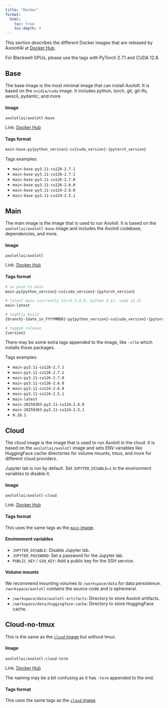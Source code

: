 ```yaml
---
title: "Docker"
format:
  html:
    toc: true
    toc-depth: 4
---
```


This section describes the different Docker images that are released by AxolotlAI at [Docker Hub](https://hub.docker.com/u/axolotlai).

::: {.callout-important}
For Blackwell GPUs, please use the tags with PyTorch 2.7.1 and CUDA 12.8.
:::

## Base

The base image is the most minimal image that can install Axolotl. It is based on the `nvidia/cuda` image. It includes python, torch, git, git-lfs, awscli, pydantic, and more.

#### Image

```
axolotlai/axolotl-base
```

Link: [Docker Hub](https://hub.docker.com/r/axolotlai/axolotl-base)

#### Tags format

```bash
main-base-py{python_version}-cu{cuda_version}-{pytorch_version}
```

Tags examples:

- `main-base-py3.11-cu128-2.7.1`
- `main-base-py3.11-cu126-2.7.1`
- `main-base-py3.11-cu126-2.7.0`
- `main-base-py3.11-cu126-2.6.0`
- `main-base-py3.11-cu124-2.6.0`
- `main-base-py3.11-cu124-2.5.1`

## Main

The main image is the image that is used to run Axolotl. It is based on the `axolotlai/axolotl-base` image and includes the Axolotl codebase, dependencies, and more.

#### Image

```
axolotlai/axolotl
```

Link: [Docker Hub](https://hub.docker.com/r/axolotlai/axolotl)

#### Tags format {#sec-main-tags}

```bash
# on push to main
main-py{python_version}-cu{cuda_version}-{pytorch_version}

# latest main (currently torch 2.6.0, python 3.11, cuda 12.4)
main-latest

# nightly build
{branch}-{date_in_YYYYMMDD}-py{python_version}-cu{cuda_version}-{pytorch_version}

# tagged release
{version}
```

:::{.callout-tip}

There may be some extra tags appended to the image, like `-vllm` which installs those packages.

:::

Tags examples:

- `main-py3.11-cu128-2.7.1`
- `main-py3.11-cu126-2.7.1`
- `main-py3.11-cu126-2.7.0`
- `main-py3.11-cu126-2.6.0`
- `main-py3.11-cu124-2.6.0`
- `main-py3.11-cu124-2.5.1`
- `main-latest`
- `main-20250303-py3.11-cu124-2.6.0`
- `main-20250303-py3.11-cu124-2.5.1`
- `0.10.1`

## Cloud

The cloud image is the image that is used to run Axolotl in the cloud. It is based on the `axolotlai/axolotl` image and sets ENV variables like HuggingFace cache directories for volume mounts, tmux, and more for different cloud providers.

:::{.callout-tip}

Jupyter lab is run by default. Set `JUPYTER_DISABLE=1` in the environment variables to disable it.

:::

#### Image

```
axolotlai/axolotl-cloud
```

Link: [Docker Hub](https://hub.docker.com/r/axolotlai/axolotl-cloud)

#### Tags format

This uses the same tags as the [`main` image](#sec-main-tags).

#### Environment variables

- `JUPYTER_DISABLE`: Disable Jupyter lab.
- `JUPYTER_PASSWORD`: Set a password for the Jupyter lab.
- `PUBLIC_KEY` / `SSH_KEY`: Add a public key for the SSH service.

#### Volume mounts

:::{.callout-tip}

We recommend mounting volumes to `/workspace/data` for data persistence. `/workspace/axolotl` contains the source code and is ephemeral.

:::

- `/workspace/data/axolotl-artifacts`: Directory to store Axolotl artifacts.
- `/workspace/data/huggingface-cache`: Directory to store HuggingFace cache.

## Cloud-no-tmux

This is the same as the [`cloud` image](#sec-cloud) but without tmux.

#### Image

```
axolotlai/axolotl-cloud-term
```

Link: [Docker Hub](https://hub.docker.com/r/axolotlai/axolotl-cloud-term)

:::{.callout-note}

The naming may be a bit confusing as it has `-term` appended to the end.

:::

#### Tags format

This uses the same tags as the [`cloud` image](#sec-cloud-tags).
